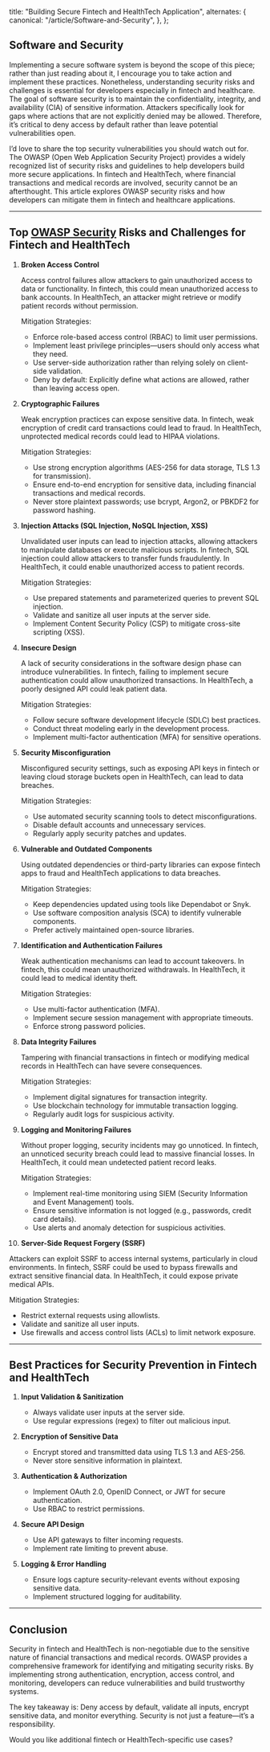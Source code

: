 
  title: "Building Secure Fintech and HealthTech Application",
  alternates: {
    canonical: "/article/Software-and-Security",
  },
};

## Software and Security

<AnimatedName />

Implementing a secure software system is beyond the scope of this piece; rather than just reading about it, I encourage you to take action and implement these practices. Nonetheless, understanding security risks and challenges is essential for developers especially in fintech and healthcare. The goal of software security is to maintain the confidentiality, integrity, and availability (CIA) of sensitive information. Attackers specifically look for gaps where actions that are not explicitly denied may be allowed. Therefore, it’s critical to deny access by default rather than leave potential vulnerabilities open.

I’d love to share the top security vulnerabilities you should watch out for. The OWASP (Open Web Application Security Project) provides a widely recognized list of security risks and guidelines to help developers build more secure applications. In fintech and HealthTech, where financial transactions and medical records are involved, security cannot be an afterthought. This article explores OWASP security risks and how developers can mitigate them in fintech and healthcare applications.

---

## Top [OWASP Security](https://owasp.org/www-project-top-ten/) Risks and Challenges for Fintech and HealthTech

1. **Broken Access Control**

   Access control failures allow attackers to gain unauthorized access to data or functionality. In fintech, this could mean unauthorized access to bank accounts. In HealthTech, an attacker might retrieve or modify patient records without permission.

   Mitigation Strategies:

   - Enforce role-based access control (RBAC) to limit user permissions.
   - Implement least privilege principles—users should only access what they need.
   - Use server-side authorization rather than relying solely on client-side validation.
   - Deny by default: Explicitly define what actions are allowed, rather than leaving access open.

2. **Cryptographic Failures**

   Weak encryption practices can expose sensitive data. In fintech, weak encryption of credit card transactions could lead to fraud. In HealthTech, unprotected medical records could lead to HIPAA violations.

   Mitigation Strategies:

   - Use strong encryption algorithms (AES-256 for data storage, TLS 1.3 for transmission).
   - Ensure end-to-end encryption for sensitive data, including financial transactions and medical records.
   - Never store plaintext passwords; use bcrypt, Argon2, or PBKDF2 for password hashing.

3. **Injection Attacks (SQL Injection, NoSQL Injection, XSS)**

   Unvalidated user inputs can lead to injection attacks, allowing attackers to manipulate databases or execute malicious scripts. In fintech, SQL injection could allow attackers to transfer funds fraudulently. In HealthTech, it could enable unauthorized access to patient records.

   Mitigation Strategies:

   - Use prepared statements and parameterized queries to prevent SQL injection.
   - Validate and sanitize all user inputs at the server side.
   - Implement Content Security Policy (CSP) to mitigate cross-site scripting (XSS).

4. **Insecure Design**

   A lack of security considerations in the software design phase can introduce vulnerabilities. In fintech, failing to implement secure authentication could allow unauthorized transactions. In HealthTech, a poorly designed API could leak patient data.

   Mitigation Strategies:

   - Follow secure software development lifecycle (SDLC) best practices.
   - Conduct threat modeling early in the development process.
   - Implement multi-factor authentication (MFA) for sensitive operations.

5. **Security Misconfiguration**

   Misconfigured security settings, such as exposing API keys in fintech or leaving cloud storage buckets open in HealthTech, can lead to data breaches.

   Mitigation Strategies:

   - Use automated security scanning tools to detect misconfigurations.
   - Disable default accounts and unnecessary services.
   - Regularly apply security patches and updates.

6. **Vulnerable and Outdated Components**

   Using outdated dependencies or third-party libraries can expose fintech apps to fraud and HealthTech applications to data breaches.

   Mitigation Strategies:

   - Keep dependencies updated using tools like Dependabot or Snyk.
   - Use software composition analysis (SCA) to identify vulnerable components.
   - Prefer actively maintained open-source libraries.

7. **Identification and Authentication Failures**

   Weak authentication mechanisms can lead to account takeovers. In fintech, this could mean unauthorized withdrawals. In HealthTech, it could lead to medical identity theft.

   Mitigation Strategies:

   - Use multi-factor authentication (MFA).
   - Implement secure session management with appropriate timeouts.
   - Enforce strong password policies.

8. **Data Integrity Failures**

   Tampering with financial transactions in fintech or modifying medical records in HealthTech can have severe consequences.

   Mitigation Strategies:

   - Implement digital signatures for transaction integrity.
   - Use blockchain technology for immutable transaction logging.
   - Regularly audit logs for suspicious activity.

9. **Logging and Monitoring Failures**

   Without proper logging, security incidents may go unnoticed. In fintech, an unnoticed security breach could lead to massive financial losses. In HealthTech, it could mean undetected patient record leaks.

   Mitigation Strategies:

   - Implement real-time monitoring using SIEM (Security Information and Event Management) tools.
   - Ensure sensitive information is not logged (e.g., passwords, credit card details).
   - Use alerts and anomaly detection for suspicious activities.

10. **Server-Side Request Forgery (SSRF)**

Attackers can exploit SSRF to access internal systems, particularly in cloud environments. In fintech, SSRF could be used to bypass firewalls and extract sensitive financial data. In HealthTech, it could expose private medical APIs.

Mitigation Strategies:

- Restrict external requests using allowlists.
- Validate and sanitize all user inputs.
- Use firewalls and access control lists (ACLs) to limit network exposure.

---

## Best Practices for Security Prevention in Fintech and HealthTech

1. **Input Validation & Sanitization**

   - Always validate user inputs at the server side.
   - Use regular expressions (regex) to filter out malicious input.

2. **Encryption of Sensitive Data**

   - Encrypt stored and transmitted data using TLS 1.3 and AES-256.
   - Never store sensitive information in plaintext.

3. **Authentication & Authorization**

   - Implement OAuth 2.0, OpenID Connect, or JWT for secure authentication.
   - Use RBAC to restrict permissions.

4. **Secure API Design**

   - Use API gateways to filter incoming requests.
   - Implement rate limiting to prevent abuse.

5. **Logging & Error Handling**
   - Ensure logs capture security-relevant events without exposing sensitive data.
   - Implement structured logging for auditability.

---

## Conclusion

Security in fintech and HealthTech is non-negotiable due to the sensitive nature of financial transactions and medical records. OWASP provides a comprehensive framework for identifying and mitigating security risks. By implementing strong authentication, encryption, access control, and monitoring, developers can reduce vulnerabilities and build trustworthy systems.

The key takeaway is: Deny access by default, validate all inputs, encrypt sensitive data, and monitor everything. Security is not just a feature—it’s a responsibility.

Would you like additional fintech or HealthTech-specific use cases?
